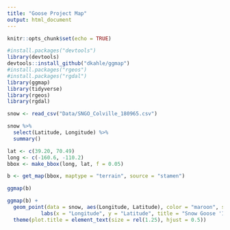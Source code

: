 ```yaml
---
title: "Goose Project Map"
output: html_document
---
```


```r
knitr::opts_chunk$set(echo = TRUE)
```

```r
#install.packages("devtools")
library(devtools)
devtools::install_github("dkahle/ggmap")
#install.packages("rgeos")
#install.packages("rgdal")
library(ggmap)
library(tidyverse)
library(rgeos)
library(rgdal)
```
```r
snow <- read_csv("Data/SNGO_Colville_180965.csv")
```
```r
snow %>% 
  select(Latitude, Longitude) %>% 
  summary()
```
```r
lat <- c(39.20, 70.49)
long <- c(-160.6, -110.2)
bbox <- make_bbox(long, lat, f = 0.05)
```

```r
b <- get_map(bbox, maptype = "terrain", source = "stamen")
```
```r
ggmap(b)
```

```r
ggmap(b) + 
  geom_point(data = snow, aes(Longitude, Latitude), color = "maroon", size = 1, alpha = 0.7) +
           labs(x = "Longitude", y = "Latitude", title = "Snow Goose '180965' Locations")+
  theme(plot.title = element_text(size = rel(1.25), hjust = 0.5))
```

